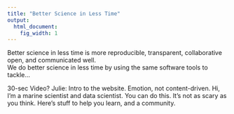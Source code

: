 ```yaml
---
title: "Better Science in Less Time"
output:
  html_document:
    fig_width: 1
---
```


Better science in less time is more reproducible, transparent, collaborative open, and communicated well.  
We do better science in less time by using the same software tools to tackle... 


30-sec Video? Julie: Intro to the website. Emotion, not content-driven. Hi, I'm a marine scientist and data scientist. You can do this. It's not as scary as you think. Here's stuff to help you learn, and a community.